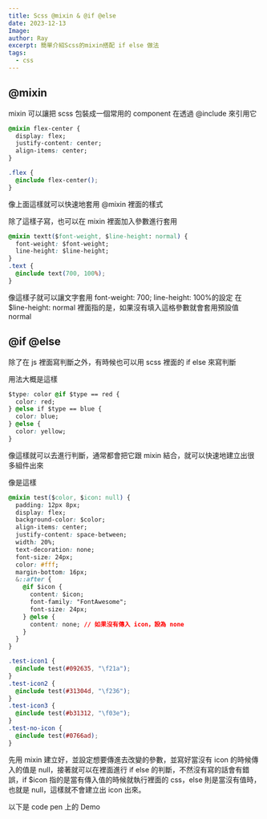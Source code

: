 ```yaml
---
title: Scss @mixin & @if @else
date: 2023-12-13
Image:
author: Ray
excerpt: 簡單介紹Scss的mixin搭配 if else 做法
tags:
  - css
---
```


## @mixin

mixin 可以讓把 scss 包裝成一個常用的 component 在透過 @include 來引用它

```css
@mixin flex-center {
  display: flex;
  justify-content: center;
  align-items: center;
}

.flex {
  @include flex-center();
}
```

像上面這樣就可以快速地套用 @mixin 裡面的樣式

除了這樣子寫，也可以在 mixin 裡面加入參數進行套用

```css
@mixin textt($font-weight, $line-height: normal) {
  font-weight: $font-weight;
  line-height: $line-height;
}
.text {
  @include text(700, 100%);
}
```

像這樣子就可以讓文字套用 font-weight: 700; line-height: 100%的設定
在$line-height: normal 裡面指的是，如果沒有填入這格參數就會套用預設值 normal

## @if @else

除了在 js 裡面寫判斷之外，有時候也可以用 scss 裡面的 if else 來寫判斷

用法大概是這樣

```css
$type: color @if $type == red {
  color: red;
} @else if $type == blue {
  color: blue;
} @else {
  color: yellow;
}
```

像這樣就可以去進行判斷，通常都會把它跟 mixin 結合，就可以快速地建立出很多組件出來

像是這樣

```css
@mixin test($color, $icon: null) {
  padding: 12px 8px;
  display: flex;
  background-color: $color;
  align-items: center;
  justify-content: space-between;
  width: 20%;
  text-decoration: none;
  font-size: 24px;
  color: #fff;
  margin-bottom: 16px;
  &::after {
    @if $icon {
      content: $icon;
      font-family: "FontAwesome";
      font-size: 24px;
    } @else {
      content: none; // 如果沒有傳入 icon，設為 none
    }
  }
}

.test-icon1 {
  @include test(#092635, "\f21a");
}
.test-icon2 {
  @include test(#31304d, "\f236");
}
.test-icon3 {
  @include test(#b31312, "\f03e");
}
.test-no-icon {
  @include test(#0766ad);
}
```

先用 mixin 建立好，並設定想要傳進去改變的參數，並寫好當沒有 icon 的時候傳入的值是 null，接著就可以在裡面進行 if else 的判斷，不然沒有寫的話會有錯誤，if $icon 指的是當有傳入值的時候就執行裡面的 css，else 則是當沒有值時，也就是 null，這樣就不會建立出 icon 出來。

以下是 code pen 上的 Demo

<CodeEmbed
  id="preview/BaMeQZO?default-tab=css%2Cresult&theme-id=dark"
  title="@mixin &amp; @if @else"
  type="0"
/>
